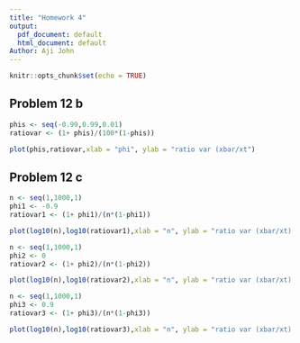 ```yaml
---
title: "Homework 4"
output:
  pdf_document: default
  html_document: default
Author: Aji John
---
```


```r
knitr::opts_chunk$set(echo = TRUE)
```

## Problem 12 b



```r
phis <- seq(-0.99,0.99,0.01)
ratiovar <- (1+ phis)/(100*(1-phis))

plot(phis,ratiovar,xlab = "phi", ylab = "ratio var (xbar/xt")
```

## Problem 12 c


```r

n <- seq(1,1000,1)
phi1 <- -0.9
ratiovar1 <- (1+ phi1)/(n*(1-phi1))

plot(log10(n),log10(ratiovar1),xlab = "n", ylab = "ratio var (xbar/xt) for phi -0.9")

```

```r

n <- seq(1,1000,1)
phi2 <- 0
ratiovar2 <- (1+ phi2)/(n*(1-phi2))

plot(log10(n),log10(ratiovar2),xlab = "n", ylab = "ratio var (xbar/xt) for phi 0")

```

```r

n <- seq(1,1000,1)
phi3 <- 0.9
ratiovar3 <- (1+ phi3)/(n*(1-phi3))

plot(log10(n),log10(ratiovar3),xlab = "n", ylab = "ratio var (xbar/xt) for phi 0.9")

```
